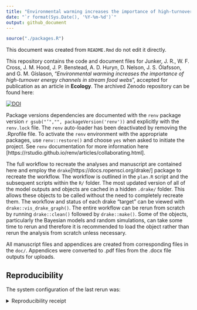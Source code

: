 ```yaml
---
title: "Environmental warming increases the importance of high-turnover energy channels in stream food webs"
date: "`r format(Sys.Date(), '%Y-%m-%d')`"
output: github_document
---
```


```r
source("./packages.R")
```

This document was created from `README.Rmd` do not edit it directly. 

This repository contains the code and document files for Junker, J. R., W. F. Cross, J. M. Hood, J. P. Benstead, A. D. Huryn, D. Nelson, J. S. Ólafsson, and G. M. Gíslason, "*Environmental warming increases the importance of high-turnover energy channels in stream food webs*", accepted for publication as an article in **Ecology**. The archived Zenodo repository can be found here:

[![DOI](https://zenodo.org/badge/581618244.svg)](https://zenodo.org/doi/10.5281/zenodo.10455904)

Package versions dependencies are documented with the `renv` package version `r gsub("’","", packageVersion('renv'))` and explicitly with the `renv.lock` file. The `renv` auto-loader has been deactivated by removing the .Rprofile file. To activate the `renv` environment with the appropriate packages, use `renv::restore()` and choose `yes` when asked to initiate the project. See `renv` documentation for more information  here [https://rstudio.github.io/renv/articles/collaborating.html].

The full workflow to recreate the analyses and manuscript are contained here and employ the `drake`[https://docs.ropensci.org/drake/] package to recreate the workflow. The workflow is outlined in the `plan.R` script and the subsequent scripts within the `R/` folder. The most updated version of all of the model outputs and objects are cached in a hidden `.drake/` folder. This allows these objects to be called without the need to completely recreate them. The workflow and status of each drake "target" can be viewed with `drake::vis_drake_graph()`. The entire workflow can be rerun from scratch by running `drake::clean()` followed by `drake::make()`. Some of the objects, particularly the Bayesian models and random simulations, can take some time to rerun and therefore it is recommended to load the object rather than rerun the analysis from scratch unless necessary.

All manuscript files and appendices are created from corresponding files in the `doc/`. Appendices were converted to .pdf files from the .docx file outputs for uploads. 

## Reproducibility

The system configuration of the last rerun was:

<details><summary>Reproducibility receipt</summary>

```r
## datetime
Sys.time()

## repository
capture.output(if(requireNamespace('git2r', quietly = TRUE)) {
  git2r::repository()
} else {
  c(
    system2("git", args = c("log", "--name-status", "-1"), stdout = TRUE),
    system2("git", args = c("remote", "-v"), stdout = TRUE)
  )
})[-1]# [-1] to remove local file structure

## session info
sessionInfo()
```

</details>
